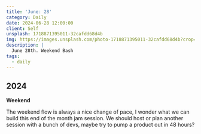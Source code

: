 ```yaml
---
title: 'June: 28'
category: Daily
date: 2024-06-28 12:00:00
client: Self
unsplash: 1718871395011-32cafdd68d4b
img: https://images.unsplash.com/photo-1718871395011-32cafdd68d4b?crop=entropy&cs=srgb&fm=jpg&ixid=MnwzNjM5Nzd8MHwxfHJhbmRvbXx8fHx8fHx8fDE2ODE3NDg2ODY&ixlib=rb-4.0.3&q=85
description: |
  June 28th. Weekend Bash
tags:
  - daily
---
```



## 2024

**Weekend**

The weekend flow is always a nice change of pace, I wonder what we can build this end of the month jam session.
We should host or plan another session with a bunch of devs, maybe try to pump a product out in 48 hours?